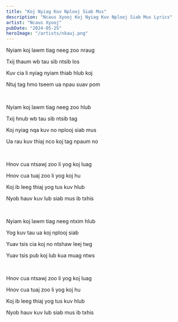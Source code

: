 ```yaml
---
title: "Koj Nyiag Kuv Nplooj Siab Mus"
description: "Ncaus Xyooj Koj Nyiag Kuv Nplooj Siab Mus Lyrics"
artist: "Ncaus Xyooj"
pubDate: "2024-05-25"
heroImage: "/artists/nkauj.png"
---
```


Nyiam koj lawm tiag neeg zoo nraug

Txij thaum wb tau sib ntsib los

Kuv cia li nyiag nyiam thiab hlub koj

Ntuj tag hmo tseem ua npau suav pom

<br />

Nyiam koj lawm tiag neeg zoo hlub

Txij hnub wb tau sib ntsib tag

Koj nyiag nqa kuv no nplooj siab mus

Ua rau kuv thiaj nco koj tag npaum no

<br />

Hnov cua ntsawj zoo li yog koj luag

Hnov cua tuaj zoo li yog koj hu

Koj ib leeg thiaj yog tus kuv hlub

Nyob hauv kuv lub siab mus ib txhis

<br />

Nyiam koj lawm tiag neeg ntxim hlub

Yog kuv tau ua koj nplooj siab

Yuav tsis cia koj no ntshaw leej twg

Yuav tsis pub koj lub kua muag ntws

<br />

Hnov cua ntsawj zoo li yog koj luag

Hnov cua tuaj zoo li yog koj hu

Koj ib leeg thiaj yog tus kuv hlub

Nyob hauv kuv lub siab mus ib txhis
